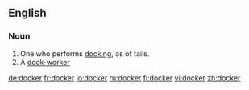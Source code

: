 ==English==
===Noun===
{{en-noun}}
# One who performs [[docking]], as of tails.
# A [[dock-worker]]

[[de:docker]]
[[fr:docker]]
[[io:docker]]
[[ru:docker]]
[[fi:docker]]
[[vi:docker]]
[[zh:docker]]